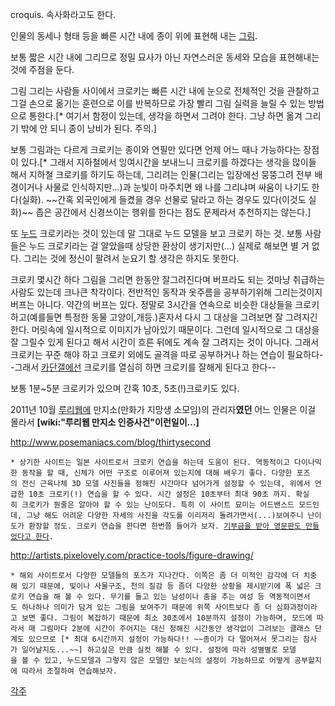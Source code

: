 croquis. 속사화라고도 한다. 

인물의 동세나 형태 등을 빠른 시간 내에 종이 위에 표현해 내는 [[그림]].

보통 짧은 시간 내에 그리므로 정밀 묘사가 아닌 자연스러운 동세와 모습을 표현해내는 것에 주점을 둔다.

그림 그리는 사람들 사이에서 크로키는 빠른 시간 내에 눈으로 전체적인 것을 관찰하고 그걸 손으로 옮기는 훈련으로 이를 반복하므로 가장 빨리 그림 실력을 늘릴 수 있는 방법으로 통한다.[* 여기서 함정이 있는데, 생각을 하면서 그려야 한다. 그냥 하면 옮겨 그리기 밖에 안 되니 종이 낭비가 된다. 주의.]

보통 그림과는 다르게 크로키는 종이와 연필만 있다면 언제 어느 때나 가능하다는 장점이 있다.[* 그래서 지하철에서 잉여시간을 보내느니 크로키를 하겠다는 생각을 많이들 해서 지하철 크로키를 하기도 하는데, 그리려는 인물(그리는 입장에선 뭉뚱그려 전부 배경이거나 사물로 인식하지만...)과 눈빛이 마주치면 왜 나를 그리냐며 싸움이 나기도 한다(실화). ~~간혹 외국인에게 들켰을 경우 선물로 달라고 하는 경우도 있다(이것도 실화)~~ 좁은 공간에서 신경쓰이는 행위를 한다는 점도 문제라서 추천하지는 않는다.]

또 [[누드]] 크로키라는 것이 있는데 말 그대로 누드 모델을 보고 크로키 하는 것.
보통 사람들은 누드 크로키라는 걸 알았을때 상당한 환상이 생기지만(...) 실제로 해보면 별 거 없다. 그리는 것에 정신이 팔려서 눈요기 할 생각은 하지도 못한다.

크로키 몇시간 하다 그림을 그리면 한동안 잘그려진다며 버프라도 되는 것마냥 취급하는사람도 있는데 크나큰 착각이다.
전반적인 동작과 옷주름을 공부하기위해 그리는것이지 버프는 아니다. 약간의 버프는 있다. 정말로 3시간을 연속으로 비슷한 대상들을 크로키하고(예를들면 특정한 동물 고양이,개등.)혼자서 다시 그 대상을 그려보면 잘 그려지긴 한다. 머릿속에 일시적으로 이미지가 남아있기 때문이다. 그런데 일시적으로 그 대상을 잘 그릴수 있게 된다고 해서 시간이 흐른 뒤에도 계속 잘 그려지는 것이 아니다. 그래서 크로키는 꾸준 해야 하고 크로키 외에도 골격을 따로 공부하거나 하는 연습이 필요하다--그래서 [[카단갤]]에선 크로키를 열심히 하면 크로키를 잘해게 된다고 한다--


보통 1분~5분 크로키가 있으며 간혹 10초, 5초(!)크로키도 있다.

2011년 10월 [[루리웹]]에 만지소(만화가 지망생 소모임)의 관리자'''였던''' 어느 인물은 이걸 몰라서 '''[wiki:"루리웹 만지소 인증사건"이런일이...]'''


http://www.posemaniacs.com/blog/thirtysecond

 * 상기한 사이트는 일본 사이트로서 크로키 연습을 하는데 도움이 된다. 역동적이고 다이나믹한 동작을 할 때, 신체가 어떤 구조로 이루어져 있는지에 대해 배우기 좋다. 다양한 포즈의 전신 근육나체 3D 모델 사진들을 정해진 시간마다 넘어가게 설정할 수 있는데, 위에서 언급한 10초 크로키(!) 연습을 할 수 있다. 시간 설정은 10초부터 최대 90초 까지. 확실히 크로키가 뭔줄은 알아야 할 수 있는 난이도다. 특히 이 사이트 묘미는 어드밴스드 모드인데, 그냥 해도 어려운 다양한 자세의 사진을 각도를 이리저리 돌려가면서(...)보여주니 난이도가 환장할 정도. 크로키 연습을 한다면 한번쯤 들어가 보자. [http://www.posemaniacs.com/thirtysecond 기부금을 받아 영문판도 만들었다고 한다].

http://artists.pixelovely.com/practice-tools/figure-drawing/

 * 해외 사이트로서 다양한 모델들의 포즈가 지나간다. 이쪽은 좀 더 미적인 감각에 더 치중해 있기 때문에, 빛이나 사물구조, 천의 질감 등 좀더 다양한 상황을 제시받기에 폭 넓은 크로키 연습을 해 볼 수 있다. 무기를 들고 있는 남성이나 춤을 추는 여성 등 역동적이면서도 하나하나 의미가 담겨 있는 그림을 보여주기 때문에 위쪽 사이트보다 좀 더 심화과정이라고 보면 좋다. 그림이 복잡하기 때문에 최소 30초에서 10분까지 설정이 가능하며, 모드에 따라서 매 그림마다 2분에 시간이 주어지는 대신 정해진 시간동안 생각없이 그려보는 클래스 단계도 있으므로 [* 최대 6시간까지 설정이 가능하다!! ~~종이가 다 떨어져서 못그리는 참사가 일어날지도...~~] 하고싶은 만큼 실컷 해볼 수 있다. 설정에 따라 성별별로 모델을 볼 수 있고, 누드모델과 그렇지 않은 모델만 보는식의 설정이 가능하므로 어떻게 공부할지에 따라서 조절하여 연습해보자. 

[[각주]]
